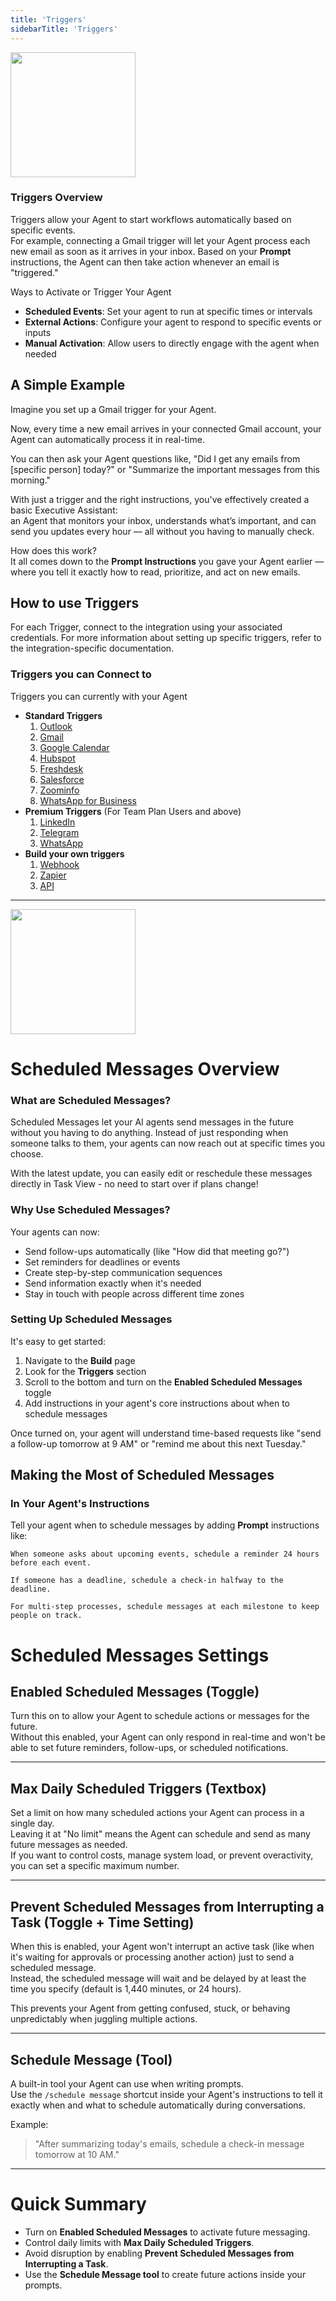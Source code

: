 ```yaml
---
title: 'Triggers'
sidebarTitle: 'Triggers'
---
```


<img 
  height="200"  
  src="/images/agent/triggers.png" 
/>


### Triggers Overview
 
Triggers allow your Agent to start workflows automatically based on specific events.  
For example, connecting a Gmail trigger will let your Agent process each new email as soon as it arrives in your inbox. Based on your **Prompt** instructions, the Agent can then take action whenever an email is "triggered."


Ways to Activate or Trigger Your Agent

- **Scheduled Events**: Set your agent to run at specific times or intervals
- **External Actions**: Configure your agent to respond to specific events or inputs
- **Manual Activation**: Allow users to directly engage with the agent when needed


## A Simple Example

Imagine you set up a Gmail trigger for your Agent.  

Now, every time a new email arrives in your connected Gmail account, your Agent can automatically process it in real-time.

You can then ask your Agent questions like, "Did I get any emails from [specific person] today?" or "Summarize the important messages from this morning."

With just a trigger and the right instructions, you've effectively created a basic Executive Assistant:  
an Agent that monitors your inbox, understands what’s important, and can send you updates every hour — all without you having to manually check.

How does this work?  
It all comes down to the **Prompt Instructions** you gave your Agent earlier — where you tell it exactly how to read, prioritize, and act on new emails.

## How to use Triggers

For each Trigger, connect to the integration using your associated credentials. For more information about setting up specific triggers, refer to the integration-specific documentation.

### Triggers you can Connect to

Triggers you can currently with your Agent

- **Standard Triggers**
  1. [Outlook](../../integrations/agent-integrations/outlook)
  2. [Gmail](../../integrations/agent-integrations/gmail)
  3. [Google Calendar](../../integrations/agent-integrations/google-calendar)
  4. [Hubspot](../../integrations/agent-integrations/hubspot)
  5. [Freshdesk](../../integrations/agent-integrations/freshdesk)
  6. [Salesforce](../../integrations/agent-integrations/salesforce)
  7. [Zoominfo](../../integrations/agent-integrations/zoominfo)
  8. [WhatsApp for Business](../../integrations/agent-integrations/whatsapp-for-business)
- **Premium Triggers** (For Team Plan Users and above)
  1. [LinkedIn](../../integrations/agent-integrations/premium-triggers/linkedin)
  2. [Telegram](../../integrations/agent-integrations/premium-triggers/telegram)
  3. [WhatsApp](../../integrations/agent-integrations/premium-triggers/whatsapp)
- **Build your own triggers**
  1. [Webhook](../../integrations/agent-integrations/build-your-own-triggers/custom-webhook)
  2. [Zapier](../../integrations/agent-integrations/build-your-own-triggers/zapier)
  3. [API](../../integrations/agent-integrations/build-your-own-triggers/api)


---

<img 
  height="200"  
  src="/images/agent/scheduled-messages.png" 
/>

# Scheduled Messages Overview

### What are Scheduled Messages?

Scheduled Messages let your AI agents send messages in the future without you having to do anything. Instead of just responding when someone talks to them, your agents can now reach out at specific times you choose.

With the latest update, you can easily edit or reschedule these messages directly in Task View - no need to start over if plans change!

### Why Use Scheduled Messages?

Your agents can now:

- Send follow-ups automatically (like "How did that meeting go?")
- Set reminders for deadlines or events
- Create step-by-step communication sequences
- Send information exactly when it's needed
- Stay in touch with people across different time zones

### Setting Up Scheduled Messages

It's easy to get started:

1. Navigate to the **Build** page
2. Look for the **Triggers** section
3. Scroll to the bottom and turn on the **Enabled Scheduled Messages** toggle
4. Add instructions in your agent's core instructions about when to schedule messages

Once turned on, your agent will understand time-based requests like "send a follow-up tomorrow at 9 AM" or "remind me about this next Tuesday."

## Making the Most of Scheduled Messages

### In Your Agent's Instructions

Tell your agent when to schedule messages by adding **Prompt** instructions like:

```
When someone asks about upcoming events, schedule a reminder 24 hours before each event.

If someone has a deadline, schedule a check-in halfway to the deadline.

For multi-step processes, schedule messages at each milestone to keep people on track.

```

# Scheduled Messages Settings

## Enabled Scheduled Messages (Toggle)

Turn this on to allow your Agent to schedule actions or messages for the future.  
Without this enabled, your Agent can only respond in real-time and won't be able to set future reminders, follow-ups, or scheduled notifications.

---

## Max Daily Scheduled Triggers (Textbox)

Set a limit on how many scheduled actions your Agent can process in a single day.  
Leaving it at "No limit" means the Agent can schedule and send as many future messages as needed.  
If you want to control costs, manage system load, or prevent overactivity, you can set a specific maximum number.

---

## Prevent Scheduled Messages from Interrupting a Task (Toggle + Time Setting)

When this is enabled, your Agent won't interrupt an active task (like when it's waiting for approvals or processing another action) just to send a scheduled message.  
Instead, the scheduled message will wait and be delayed by at least the time you specify (default is 1,440 minutes, or 24 hours).

This prevents your Agent from getting confused, stuck, or behaving unpredictably when juggling multiple actions.

---

## Schedule Message (Tool)

A built-in tool your Agent can use when writing prompts.  
Use the `/schedule message` shortcut inside your Agent's instructions to tell it exactly when and what to schedule automatically during conversations.

Example:  
> "After summarizing today's emails, schedule a check-in message tomorrow at 10 AM."

---

# Quick Summary

- Turn on **Enabled Scheduled Messages** to activate future messaging.
- Control daily limits with **Max Daily Scheduled Triggers**.
- Avoid disruption by enabling **Prevent Scheduled Messages from Interrupting a Task**.
- Use the **Schedule Message tool** to create future actions inside your prompts.